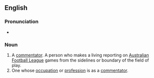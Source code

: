 {{wikipedia}}
==English==
===Pronunciation===
*

===Noun===
{{en-noun}}

# A [[commentator]].  A person who makes a living reporting on [[Australian rules football|Australian Football League]] games from the sidelines or boundary of the field of play.
# One whose [[occupation]] or [[profession]] is as a [[commentator]].